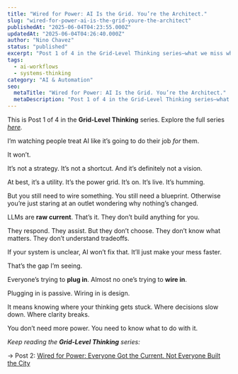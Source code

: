 ```yaml
---
title: "Wired for Power: AI Is the Grid. You’re the Architect."
slug: "wired-for-power-ai-is-the-grid-youre-the-architect"
publishedAt: "2025-06-04T04:23:55.000Z"
updatedAt: "2025-06-04T04:26:40.000Z"
author: "Nino Chavez"
status: "published"
excerpt: "Post 1 of 4 in the Grid-Level Thinking series—what we miss when we treat AI like magic instead of infrastructure."
tags:
  - ai-workflows
  - systems-thinking
category: "AI & Automation"
seo:
  metaTitle: "Wired for Power: AI Is the Grid. You’re the Architect."
  metaDescription: "Post 1 of 4 in the Grid-Level Thinking series—what we miss when we treat AI like magic instead of infrastructure."
---
```

This is Post 1 of 4 in the **Grid-Level Thinking** series.
Explore the full series [*here*](/tag/grid-level-thinking/)*.*

I’m watching people treat AI like it’s going to do their job *for* them.

It won’t.

It’s not a strategy. It’s not a shortcut. And it’s definitely not a vision.

At best, it’s a utility.
It’s the power grid.
It’s on. It’s live. It’s humming.

But you still need to wire something. You still need a blueprint.
Otherwise you’re just staring at an outlet wondering why nothing’s changed.

LLMs are **raw current**. That’s it.
They don’t build anything for you.

They respond. They assist. But they don’t choose.
They don’t know what matters.
They don’t understand tradeoffs.

If your system is unclear, AI won’t fix that.
It’ll just make your mess faster.

That’s the gap I’m seeing.

Everyone’s trying to **plug in**.
Almost no one’s trying to **wire in**.

Plugging in is passive.
Wiring in is design.

It means knowing where your thinking gets stuck.
Where decisions slow down.
Where clarity breaks.

You don’t need more power.
You need to know what to do with it.

*Keep reading the **Grid-Level Thinking** series:*

→ Post 2: [Wired for Power: Everyone Got the Current. Not Everyone Built the City](/wired-for-power-everyone-got-the-current-not-everyone-built-the-city/)
